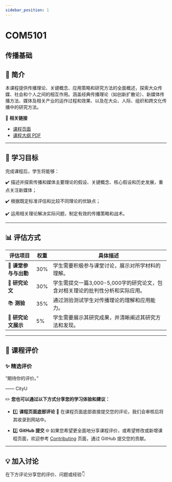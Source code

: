 ```yaml
---
sidebar_position: 1
---
```


# COM5101
## 传播基础

## **📘 简介**
本课程提供传播理论、关键概念、应用策略和研究方法的全面概述，探索大众传媒、社会和个人之间的相互作用。涵盖经典传播理论（如创新扩散论）、新媒体传播方法、媒体及相关产业的运作过程和效果、以及在大众、人际、组织和跨文化传播中的研究方法。

🔗 **相关链接**
- [课程页面](https://www.cityu.edu.hk/catalogue/pg/202425/course/COM5101.htm)
- [课程大纲 PDF](https://www.cityu.edu.hk/catalogue/pg/202425/course/COM5101.pdf)

---

## **🎯 学习目标**

完成课程后，学生将能够：

✔️ 描述并探索传播和媒体主要理论的假设、关键概念、核心假设和历史发展，重点关注新媒体；

✔️ 根据既定标准评估和比较不同理论的优缺点；

✔️ 运用相关理论解决实际问题，制定有效的传播策略和战术。

---

## **📊 评估方式**

| **评估项目**          | **权重** | **具体描述**                                                                                       |
|----------------------|---------|---------------------------------------------------------------------------------------------------|
| 📝 **课堂参与与出勤**   | 30%     | 学生需要积极参与课堂讨论，展示对所学材料的理解。                                                        |
| 📑 **研究论文**        | 30%     | 学生需提交一篇3,000-5,000字的研究论文，包含对相关理论的批判性分析和实际应用。                              |
| 📚 **测验**            | 35%     | 通过测验测试学生对传播理论的理解和应用能力。                                                           |
| 🎤 **研究论文展示**     | 5%      | 学生需要展示其研究成果，并清晰阐述其研究方法和发现。                                                   |

---

## **💬 课程评价**

### ✨ **精选评价**
<div className={commentStyles.commentBox}>
    <p className={commentStyles.commentText}>
        “期待你的评价。”
    </p>
    <p className={commentStyles.commentAuthor}>—— CityU</p>
</div>

✏️ **您也可以通过以下方式分享您的学习体验和建议：**

- 1️⃣ **课程页面底部评论**
💬 在课程页面底部直接提交您的评论，我们会审核后将其收录到网站中。

- 2️⃣ **GitHub 提交**
🌐 如果您希望更全面地分享课程评价，或希望修改或新增课程页面，欢迎参考 [Contributing](https://penjc.github.io/CityU/contributing) 页面，通过 GitHub 提交您的贡献。

---

## **💡 加入讨论**

在下方评论分享您的评价、问题或经验👇
<Utterances />
